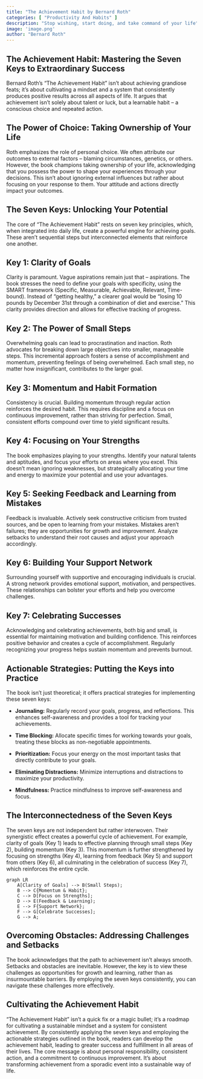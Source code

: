 ```yaml
---
title: "The Achievement Habit by Bernard Roth"
categories: [ "Productivity And Habits" ]
description: "Stop wishing, start doing, and take command of your life"
image: 'image.png'
author: "Bernard Roth"
---
```

## The Achievement Habit: Mastering the Seven Keys to Extraordinary Success

Bernard Roth's "The Achievement Habit" isn't about achieving grandiose feats; it's about cultivating a mindset and a system that consistently produces positive results across all aspects of life.  It argues that achievement isn't solely about talent or luck, but a learnable habit – a conscious choice and repeated action.


## The Power of Choice:  Taking Ownership of Your Life

Roth emphasizes the role of personal choice. We often attribute our outcomes to external factors – blaming circumstances, genetics, or others.  However, the book champions taking ownership of your life, acknowledging that you possess the power to shape your experiences through your decisions.  This isn't about ignoring external influences but rather about focusing on your response to them.  Your attitude and actions directly impact your outcomes.


## The Seven Keys:  Unlocking Your Potential

The core of "The Achievement Habit" rests on seven key principles, which, when integrated into daily life, create a powerful engine for achieving goals.  These aren't sequential steps but interconnected elements that reinforce one another.

## Key 1: Clarity of Goals

Clarity is paramount. Vague aspirations remain just that – aspirations.  The book stresses the need to define your goals with specificity, using the SMART framework (Specific, Measurable, Achievable, Relevant, Time-bound).  Instead of "getting healthy," a clearer goal would be "losing 10 pounds by December 31st through a combination of diet and exercise."  This clarity provides direction and allows for effective tracking of progress.

## Key 2: The Power of Small Steps

Overwhelming goals can lead to procrastination and inaction. Roth advocates for breaking down large objectives into smaller, manageable steps.  This incremental approach fosters a sense of accomplishment and momentum, preventing feelings of being overwhelmed.  Each small step, no matter how insignificant, contributes to the larger goal.

## Key 3: Momentum and Habit Formation

Consistency is crucial. Building momentum through regular action reinforces the desired habit.  This requires discipline and a focus on continuous improvement, rather than striving for perfection.  Small, consistent efforts compound over time to yield significant results.


## Key 4:  Focusing on Your Strengths

The book emphasizes playing to your strengths. Identify your natural talents and aptitudes, and focus your efforts on areas where you excel. This doesn't mean ignoring weaknesses, but strategically allocating your time and energy to maximize your potential and use your advantages.


## Key 5:  Seeking Feedback and Learning from Mistakes

Feedback is invaluable.  Actively seek constructive criticism from trusted sources, and be open to learning from your mistakes.   Mistakes aren't failures; they are opportunities for growth and improvement.  Analyze setbacks to understand their root causes and adjust your approach accordingly.

## Key 6:  Building Your Support Network

Surrounding yourself with supportive and encouraging individuals is crucial. A strong network provides emotional support, motivation, and perspectives. These relationships can bolster your efforts and help you overcome challenges.

## Key 7:  Celebrating Successes

Acknowledging and celebrating achievements, both big and small, is essential for maintaining motivation and building confidence.  This reinforces positive behavior and creates a cycle of accomplishment.  Regularly recognizing your progress helps sustain momentum and prevents burnout.


## Actionable Strategies: Putting the Keys into Practice

The book isn't just theoretical; it offers practical strategies for implementing these seven keys:

* **Journaling:** Regularly record your goals, progress, and reflections. This enhances self-awareness and provides a tool for tracking your achievements.

* **Time Blocking:**  Allocate specific times for working towards your goals, treating these blocks as non-negotiable appointments.

* **Prioritization:**  Focus your energy on the most important tasks that directly contribute to your goals.

* **Eliminating Distractions:** Minimize interruptions and distractions to maximize your productivity.

* **Mindfulness:** Practice mindfulness to improve self-awareness and focus.


##  The Interconnectedness of the Seven Keys

The seven keys are not independent but rather interwoven.  Their synergistic effect creates a powerful cycle of achievement.  For example, clarity of goals (Key 1) leads to effective planning through small steps (Key 2), building momentum (Key 3).  This momentum is further strengthened by focusing on strengths (Key 4), learning from feedback (Key 5) and support from others (Key 6), all culminating in the celebration of success (Key 7), which reinforces the entire cycle.

```mermaid
graph LR
    A[Clarity of Goals] --> B(Small Steps);
    B --> C{Momentum & Habit};
    C --> D[Focus on Strengths];
    D --> E(Feedback & Learning);
    E --> F{Support Network};
    F --> G[Celebrate Successes];
    G --> A;
```

## Overcoming Obstacles:  Addressing Challenges and Setbacks

The book acknowledges that the path to achievement isn't always smooth. Setbacks and obstacles are inevitable.  However, the key is to view these challenges as opportunities for growth and learning, rather than as insurmountable barriers.  By employing the seven keys consistently, you can navigate these challenges more effectively.


## Cultivating the Achievement Habit

"The Achievement Habit" isn't a quick fix or a magic bullet; it's a roadmap for cultivating a sustainable mindset and a system for consistent achievement.  By consistently applying the seven keys and employing the actionable strategies outlined in the book, readers can develop the achievement habit, leading to greater success and fulfillment in all areas of their lives. The core message is about personal responsibility, consistent action, and a commitment to continuous improvement.  It's about transforming achievement from a sporadic event into a sustainable way of life.

